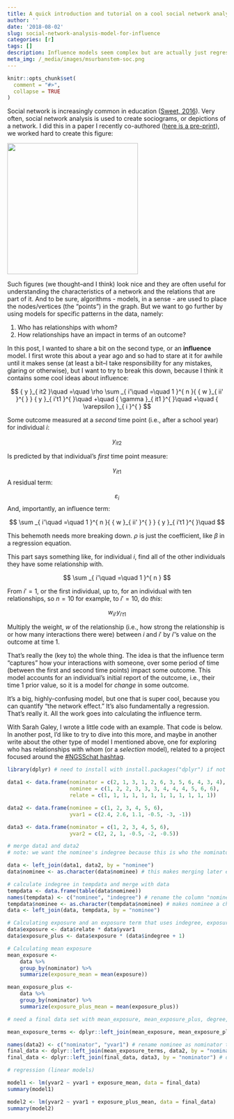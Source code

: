 ```yaml
---
title: A quick introduction and tutorial on a cool social network analysis model for influence
author: ''
date: '2018-08-02'
slug: social-network-analysis-model-for-influence
categories: [r]
tags: []
description: Influence models seem complex but are actually just regressions.
meta_img: /_media/images/msurbanstem-soc.png
---
```


```r
knitr::opts_chunk$set(
  comment = "#>",
  collapse = TRUE
)
```

Social network is increasingly common in education ([Sweet, 2016](https://www.tandfonline.com/doi/abs/10.1080/00461520.2016.1208093)). Very often, social network analysis is used to create sociograms, or depictions of a network. I did this in a  paper I recently co-authored ([here is a pre-print](https://jrosen48.github.io/_media/pre-prints/Rosenberg-Greenhalgh-Wolf-Koehler-2017-JCMST.pdf)), we worked hard to create this figure:

<img src="/images/msurbanstem-soc.png" style="width: 300px; height: 300px" ></a>

Such figures (we thought--and I think) look nice and they are often useful for understanding the characteristics of a network and the relations that are part of it. And to be sure, algorithms - models, in a sense - are used to place the nodes/vertices (the "points") in the graph. But we want to go further by using models for specific patterns in the data, namely:

1. Who has relationships with whom?
2. How relationships have an impact in terms of an outcome?

In this post, I wanted to share a bit on the second type, or an **influence** model. I first wrote this about a year ago and so had to stare at it for awhile until it makes sense (at least a bit--I take responsibility for any mistakes, glaring or otherwise), but I want to try to break this down, because I think it contains some cool ideas about influence:

$$
{ y }_{ it2 }\quad =\quad \rho \sum _{ i'\quad =\quad 1 }^{ n }{ { w }_{ ii' }^{  } } { y }_{ i't1 }^{  }\quad +\quad { \gamma  }_{ it1 }^{  }\quad +\quad { \varepsilon  }_{ i }^{  }
$$

Some outcome measured at a *second* time point (i.e., after a school year) for individual $i$:

$$
{ y }_{ it2 }
$$

Is predicted by that individual's *first* time point measure:

$$
{ \gamma  }_{ it1 }^{  }
$$
A residual term:

$$
{ \varepsilon  }_{ i }^{  }
$$
And, importantly, an influence term:

$$
\sum _{ i'\quad =\quad 1 }^{ n }{ { w }_{ ii' }^{  } } { y }_{ i't1 }^{  }\quad 
$$

This behemoth needs more breaking down. $\rho$ is just the coefficient, like $\beta$ in a regression equation.

This part says something like, for individual $i$, find all of the other individuals they have some relationship with.

$$
\sum _{ i'\quad =\quad 1 }^{ n }
$$

From $i' = 1$, or the first individual, up to, for an individual with ten relationships, so $n = 10$ for example, to $i' = 10$, do *this*:

$$
{ { w }_{ ii' }^{  } } { y }_{ i't1 }^{  }
$$

Multiply the weight, $w$ of the relationship (i.e., how strong the relationship is or how many interactions there were) between $i$ and $i'$ by $i'$'s value on the outcome at time 1.

That's really the (key to) the whole thing. The idea is that the influence term "captures" how your interactions with someone, over some period of time (between the first and second time points) impact some outcome. This model accounts for an individual's initial report of the outcome, i.e., their time 1 prior value, so it is a model for *change* in some outcome.

It's a big, highly-confusing model, but one that is super cool, because you can quantify "the network effect." It's also fundamentally a regression. That's really it. All the work goes into calculating the influence term.

With Sarah Galey, I wrote a little code with an example. That code is below. In another post, I'd like to try to dive into this more, and maybe in another write about the other type of model I mentioned above, one for exploring who has relationships with whom (or a *selection* model), related to a project focused around the [#NGSSchat hashtag](https://twitter.com/search?q=%23ngsschat&src=typd).

```r
library(dplyr) # need to install with install.packages("dplyr") if not already installed (just need to do first time)

data1 <- data.frame(nominator = c(2, 1, 3, 1, 2, 6, 3, 5, 6, 4, 3, 4), 
                    nominee = c(1, 2, 2, 3, 3, 3, 4, 4, 4, 5, 6, 6), 
                    relate = c(1, 1, 1, 1, 1, 1, 1, 1, 1, 1, 1, 1))

data2 <- data.frame(nominee = c(1, 2, 3, 4, 5, 6), 
                    yvar1 = c(2.4, 2.6, 1.1, -0.5, -3, -1))

data3 <- data.frame(nominator = c(1, 2, 3, 4, 5, 6),
                    yvar2 = c(2, 2, 1, -0.5, -2, -0.5))

# merge data1 and data2
# note: we want the nominee's indegree because this is who the nominator is being exposed to

data <- left_join(data1, data2, by = "nominee")
data$nominee <- as.character(data$nominee) # this makes merging later easier

# calculate indegree in tempdata and merge with data
tempdata <- data.frame(table(data$nominee))
names(tempdata) <- c("nominee", "indegree") # rename the column "nominee"
tempdata$nominee <- as.character(tempdata$nominee) # makes nominee a character data type, instead of a factor, which can cause problems
data <- left_join(data, tempdata, by = "nominee")

# Calculating exposure and an exposure term that uses indegree, exposure_plus
data$exposure <- data$relate * data$yvar1
data$exposure_plus <- data$exposure * (data$indegree + 1)

# Calculating mean exposure
mean_exposure <-
    data %>%
    group_by(nominator) %>%
    summarize(exposure_mean = mean(exposure))

mean_exposure_plus <-
    data %>%
    group_by(nominator) %>%
    summarize(exposure_plus_mean = mean(exposure_plus))

# need a final data set with mean_exposure, mean_exposure_plus, degree, yvar1, and yvar2 added

mean_exposure_terms <- dplyr::left_join(mean_exposure, mean_exposure_plus, by = "nominator")

names(data2) <- c("nominator", "yvar1") # rename nominee as nominator to merge these
final_data <- dplyr::left_join(mean_exposure_terms, data2, by = "nominator")
final_data <- dplyr::left_join(final_data, data3, by = "nominator") # data3 already has nominator, so no need to change

# regression (linear models)

model1 <- lm(yvar2 ~ yvar1 + exposure_mean, data = final_data)
summary(model1)

model2 <- lm(yvar2 ~ yvar1 + exposure_plus_mean, data = final_data)
summary(model2)
```